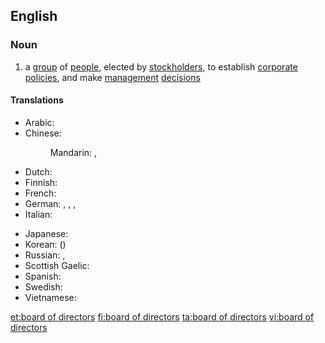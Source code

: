 ==English==
{{wikipedia}}

===Noun===
{{en-noun|sg=[[board]] of [[director]]s|boards of directors}}

# a [[group]] of [[people]], elected by [[stockholder]]s, to establish [[corporate]] [[policies]], and make [[management]] [[decision]]s

====Translations====
{{trans-top|group of people elected by stockholders}}
* Arabic: {{t-|ar|مجلس إدارة|m|tr=májlis 'idaara}}
* Chinese:
*: Mandarin: {{t|cmn|董事會|sc=Hani}}, {{t|cmn|董事会|tr=dǒngshìhuì|sc=Hani}}
* Dutch: {{t-|nl|raad van bestuur}}
* Finnish: {{t+|fi|hallitus}}
* French: {{t+|fr|conseil d'administration|m}}
* German: {{t+|de|Vorstand|m}}, {{t-|de|Direktorium|n}}, {{t-|de|Verwaltungsrat|n}}, {{t-|de|Board of Directors|n}}
* Italian: {{t-|it|consiglio d'amministrazione|m}}
{{trans-mid}}
* Japanese: {{t-|ja|取締役会|tr=とりしまりやくかい, torishimariyaku-kai}}
* Korean: {{t-|ko|이사회|tr=isahoe|sc=Hang}} ({{t+|ko|理事會|sc=Hani}})
* Russian: {{t-|ru|совет директоров|m|tr=sovét direktoróv}}, {{t+|ru|правление|n|tr=pravlénije}}
* Scottish Gaelic: {{t-|gd|bòrd-stiùiridh|m}}
* Spanish: {{t-|es|consejo de administración|m}}
* Swedish: {{t+|sv|styrelse|c}}
* Vietnamese: {{t-|vi|hội đồng quản trị|xs=Vietnamese}}
{{trans-bottom}}

[[et:board of directors]]
[[fi:board of directors]]
[[ta:board of directors]]
[[vi:board of directors]]